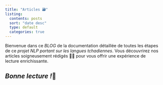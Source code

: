 ```yaml
---
title: "Articles 🗃️"
listing:
  contents: posts
  sort: "date desc"
  type: default
  categories: true
---
```


Bienvenue dans ce *BLOG* de la documentation détaillée de toutes les étapes de ce *projet NLP portant sur les langues tchadiennes*. Vous découvrirez nos articles soigneusement rédigés ✍🏿 pour vous offrir une expérience de lecture enrichissante.

## ***Bonne lecture !*****🤗**
